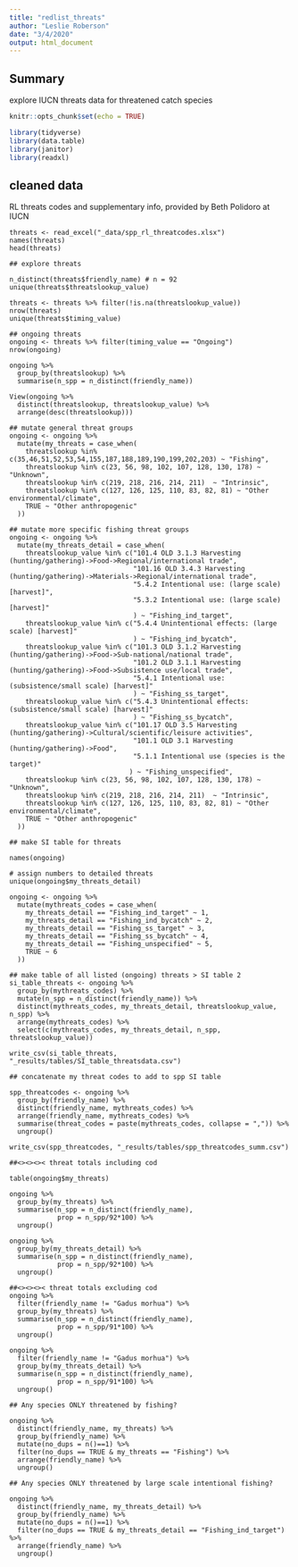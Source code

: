 ```yaml
---
title: "redlist_threats"
author: "Leslie Roberson"
date: "3/4/2020"
output: html_document
---
```


## Summary

explore IUCN threats data for threatened catch species 

```r
knitr::opts_chunk$set(echo = TRUE)

library(tidyverse)
library(data.table)
library(janitor)
library(readxl)

```

## cleaned data

RL threats codes and supplementary info, provided by Beth Polidoro at IUCN

```load

threats <- read_excel("_data/spp_rl_threatcodes.xlsx")
names(threats)
head(threats)

## explore threats

n_distinct(threats$friendly_name) # n = 92
unique(threats$threatslookup_value)

threats <- threats %>% filter(!is.na(threatslookup_value))
nrow(threats) 
unique(threats$timing_value)

## ongoing threats
ongoing <- threats %>% filter(timing_value == "Ongoing")
nrow(ongoing) 

ongoing %>%
  group_by(threatslookup) %>%
  summarise(n_spp = n_distinct(friendly_name))

View(ongoing %>%
  distinct(threatslookup, threatslookup_value) %>%
  arrange(desc(threatslookup)))

## mutate general threat groups
ongoing <- ongoing %>%
  mutate(my_threats = case_when(
    threatslookup %in% c(35,46,51,52,53,54,155,187,188,189,190,199,202,203) ~ "Fishing",
    threatslookup %in% c(23, 56, 98, 102, 107, 128, 130, 178) ~ "Unknown",
    threatslookup %in% c(219, 218, 216, 214, 211)  ~ "Intrinsic",
    threatslookup %in% c(127, 126, 125, 110, 83, 82, 81) ~ "Other environmental/climate",
    TRUE ~ "Other anthropogenic"
  ))

## mutate more specific fishing threat groups
ongoing <- ongoing %>%
  mutate(my_threats_detail = case_when(
    threatslookup_value %in% c("101.4 OLD 3.1.3 Harvesting (hunting/gathering)->Food->Regional/international trade",
                               "101.16 OLD 3.4.3 Harvesting (hunting/gathering)->Materials->Regional/international trade",
                               "5.4.2 Intentional use: (large scale) [harvest]",
                               "5.3.2 Intentional use: (large scale) [harvest]"
                               ) ~ "Fishing_ind_target",
    threatslookup_value %in% c("5.4.4 Unintentional effects: (large scale) [harvest]"
                               ) ~ "Fishing_ind_bycatch",
    threatslookup_value %in% c("101.3 OLD 3.1.2 Harvesting (hunting/gathering)->Food->Sub-national/national trade",
                               "101.2 OLD 3.1.1 Harvesting (hunting/gathering)->Food->Subsistence use/local trade",
                               "5.4.1 Intentional use: (subsistence/small scale) [harvest]"
                               ) ~ "Fishing_ss_target",
    threatslookup_value %in% c("5.4.3 Unintentional effects: (subsistence/small scale) [harvest]"
                               ) ~ "Fishing_ss_bycatch",
    threatslookup_value %in% c("101.17 OLD 3.5 Harvesting (hunting/gathering)->Cultural/scientific/leisure activities",
                               "101.1 OLD 3.1 Harvesting (hunting/gathering)->Food",
                               "5.1.1 Intentional use (species is the target)"
                              ) ~ "Fishing_unspecified",
    threatslookup %in% c(23, 56, 98, 102, 107, 128, 130, 178) ~ "Unknown",
    threatslookup %in% c(219, 218, 216, 214, 211)  ~ "Intrinsic",
    threatslookup %in% c(127, 126, 125, 110, 83, 82, 81) ~ "Other environmental/climate",
    TRUE ~ "Other anthropogenic"
  ))

## make SI table for threats 

names(ongoing)

# assign numbers to detailed threats
unique(ongoing$my_threats_detail)

ongoing <- ongoing %>%
  mutate(mythreats_codes = case_when(
    my_threats_detail == "Fishing_ind_target" ~ 1,
    my_threats_detail == "Fishing_ind_bycatch" ~ 2,
    my_threats_detail == "Fishing_ss_target" ~ 3,
    my_threats_detail == "Fishing_ss_bycatch" ~ 4,
    my_threats_detail == "Fishing_unspecified" ~ 5,
    TRUE ~ 6
  ))

## make table of all listed (ongoing) threats > SI table 2
si_table_threats <- ongoing %>%
  group_by(mythreats_codes) %>%
  mutate(n_spp = n_distinct(friendly_name)) %>%
  distinct(mythreats_codes, my_threats_detail, threatslookup_value, n_spp) %>%
  arrange(mythreats_codes) %>%
  select(c(mythreats_codes, my_threats_detail, n_spp, threatslookup_value))

write_csv(si_table_threats, "_results/tables/SI_table_threatsdata.csv") 
  
## concatenate my threat codes to add to spp SI table

spp_threatcodes <- ongoing %>%
  group_by(friendly_name) %>%
  distinct(friendly_name, mythreats_codes) %>%
  arrange(friendly_name, mythreats_codes) %>%
  summarise(threat_codes = paste(mythreats_codes, collapse = ",")) %>%
  ungroup()

write_csv(spp_threatcodes, "_results/tables/spp_threatcodes_summ.csv")

##<><><>< threat totals including cod

table(ongoing$my_threats)

ongoing %>%
  group_by(my_threats) %>%
  summarise(n_spp = n_distinct(friendly_name),
            prop = n_spp/92*100) %>%
  ungroup()

ongoing %>%
  group_by(my_threats_detail) %>%
  summarise(n_spp = n_distinct(friendly_name),
            prop = n_spp/92*100) %>%
  ungroup()

##<><><>< threat totals excluding cod
ongoing %>%
  filter(friendly_name != "Gadus morhua") %>%
  group_by(my_threats) %>%
  summarise(n_spp = n_distinct(friendly_name),
            prop = n_spp/91*100) %>%
  ungroup()

ongoing %>%
  filter(friendly_name != "Gadus morhua") %>%
  group_by(my_threats_detail) %>%
  summarise(n_spp = n_distinct(friendly_name),
            prop = n_spp/91*100) %>%
  ungroup()

## Any species ONLY threatened by fishing?

ongoing %>%
  distinct(friendly_name, my_threats) %>%
  group_by(friendly_name) %>%
  mutate(no_dups = n()==1) %>%
  filter(no_dups == TRUE & my_threats == "Fishing") %>% 
  arrange(friendly_name) %>%
  ungroup()

## Any species ONLY threatened by large scale intentional fishing?

ongoing %>%
  distinct(friendly_name, my_threats_detail) %>%
  group_by(friendly_name) %>%
  mutate(no_dups = n()==1) %>%
  filter(no_dups == TRUE & my_threats_detail == "Fishing_ind_target") %>% 
  arrange(friendly_name) %>%
  ungroup()
  
```

